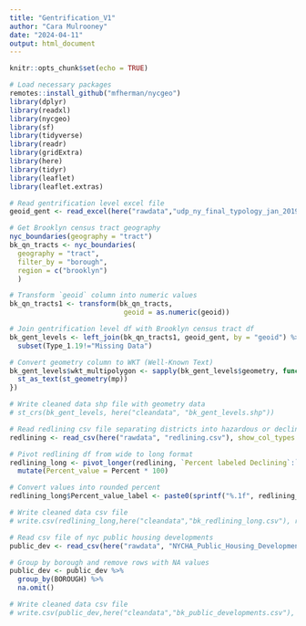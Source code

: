 ```yaml
---
title: "Gentrification_V1"
author: "Cara Mulrooney"
date: "2024-04-11"
output: html_document
---
```


```r
knitr::opts_chunk$set(echo = TRUE)
```

```r
# Load necessary packages
remotes::install_github("mfherman/nycgeo")
library(dplyr)
library(readxl)
library(nycgeo)
library(sf)
library(tidyverse)
library(readr)
library(gridExtra)
library(here)
library(tidyr)
library(leaflet)
library(leaflet.extras)
```

```r
# Read gentrification level excel file
geoid_gent <- read_excel(here("rawdata","udp_ny_final_typology_jan_2019.xlsx"))

# Get Brooklyn census tract geography 
nyc_boundaries(geography = "tract")
bk_qn_tracts <- nyc_boundaries(
  geography = "tract",
  filter_by = "borough",
  region = c("brooklyn")
  )

# Transform `geoid` column into numeric values
bk_qn_tracts1 <- transform(bk_qn_tracts,
							geoid = as.numeric(geoid))

# Join gentrification level df with Brooklyn census tract df
bk_gent_levels <- left_join(bk_qn_tracts1, geoid_gent, by = "geoid") %>%
  subset(Type_1.19!="Missing Data")

# Convert geometry column to WKT (Well-Known Text)
bk_gent_levels$wkt_multipolygon <- sapply(bk_gent_levels$geometry, function(mp) {
  st_as_text(st_geometry(mp))
})

# Write cleaned data shp file with geometry data
# st_crs(bk_gent_levels, here("cleandata", "bk_gent_levels.shp"))
```

```r
# Read redlining csv file separating districts into hazardous or declining
redlining <- read_csv(here("rawdata", "redlining.csv"), show_col_types = FALSE)

# Pivot redlining df from wide to long format
redlining_long <- pivot_longer(redlining, `Percent labeled Declining`:`Percent labeled Hazardous`, names_to = "Category", values_to = "Percent") %>%
  mutate(Percent_value = Percent * 100)

# Convert values into rounded percent
redlining_long$Percent_value_label <- paste0(sprintf("%.1f", redlining_long$Percent_value), "%")

# Write cleaned data csv file
# write.csv(redlining_long,here("cleandata","bk_redlining_long.csv"), row.names = FALSE)
```

```r
# Read csv file of nyc public housing developments
public_dev <- read_csv(here("rawdata", "NYCHA_Public_Housing_Developments.csv"), show_col_types = FALSE)

# Group by borough and remove rows with NA values
public_dev <- public_dev %>%
  group_by(BOROUGH) %>% 
  na.omit()

# Write cleaned data csv file
# write.csv(public_dev,here("cleandata","bk_public_developments.csv"), row.names = FALSE)
```
